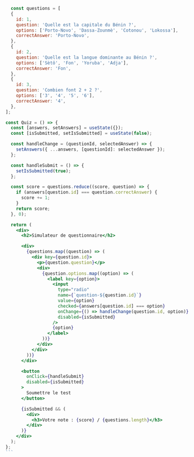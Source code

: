 ````jsx title="Simulateur de questionnaire" {} showLineNumbers
  const questions = [
  {
    id: 1,
    question: 'Quelle est la capitale du Bénin ?',
    options: ['Porto-Novo', 'Dassa-Zounmè', 'Cotonou', 'Lokossa'],
    correctAnswer: 'Porto-Novo',
  },
  {
    id: 2,
    question: 'Quelle est la langue dominante au Bénin ?',
    options: ['Sètô', 'Fon', 'Yoruba', 'Adja'],
    correctAnswer: 'Fon',
  },
  {
    id: 3,
    question: 'Combien font 2 + 2 ?',
    options: ['3', '4', '5', '6'],
    correctAnswer: '4',
  },
];

const Quiz = () => {
  const [answers, setAnswers] = useState({});
  const [isSubmitted, setIsSubmitted] = useState(false);

  const handleChange = (questionId, selectedAnswer) => {
    setAnswers({ ...answers, [questionId]: selectedAnswer });
  };

  const handleSubmit = () => {
    setIsSubmitted(true);
  };

  const score = questions.reduce((score, question) => {
    if (answers[question.id] === question.correctAnswer) {
      score += 1;
    }
    return score;
  }, 0);

  return (
    <div>
      <h2>Simulateur de questionnaire</h2>

      <div>
        {questions.map((question) => (
          <div key={question.id}>
            <p>{question.question}</p>
            <div>
              {question.options.map((option) => (
                <label key={option}>
                  <input
                    type="radio"
                    name={`question-${question.id}`}
                    value={option}
                    checked={answers[question.id] === option}
                    onChange={() => handleChange(question.id, option)}
                    disabled={isSubmitted}
                  />
                  {option}
                </label>
              ))}
            </div>
          </div>
        ))}
      </div>

      <button
        onClick={handleSubmit}
        disabled={isSubmitted}
      >
        Soumettre le test
      </button>

      {isSubmitted && (
        <div>
          <h3>Votre note : {score} / {questions.length}</h3>
        </div>
      )}
    </div>
  );
};
```